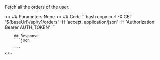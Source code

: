 
Fetch all the orders of the user.

<ColumnLayout>
    <>
        ## Parameters
        None
    </>
    <>
        ## Code
        ```bash copy
        curl -X GET '${baseUrl}/api/v1/orders' 
        -H 'accept: application/json' 
        -H 'Authorization: Bearer AUTH_TOKEN'
        ```

        ## Response
        ```json
        
        ```
    </>
</ColumnLayout>